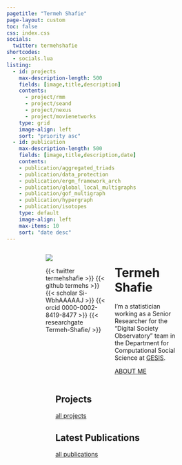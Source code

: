 ```yaml
---
pagetitle: "Termeh Shafie"
page-layout: custom
toc: false
css: index.css
socials:
  twitter: termehshafie
shortcodes:
  - socials.lua
listing: 
  - id: projects
    max-description-length: 500
    fields: [image,title,description]
    contents: 
      - project/rmm
      - project/seand
      - project/nexus
      - project/movienetworks
    type: grid
    image-align: left
    sort: "priority asc"
  - id: publication
    max-description-length: 500
    fields: [image,title,description,date]
    contents: 
    - publication/aggregated_triads
    - publication/data_protection
    - publication/ergm_framework_arch
    - publication/global_local_multigraphs
    - publication/gof_multigraph
    - publication/hypergraph
    - publication/isotopes
    type: default
    image-align: left
    max-items: 10
    sort: "date desc"
---
```




:::: {.columns}

::: {.column .col-v-center width="15%"}
:::

::: {.column .col-v-center width="30%"}
::: {.portrait}
![](static/img/avatar.png)

:::{.socials}
{{< twitter termehshafie >}}
{{< github termehs >}}
{{< scholar Si-WbhAAAAAJ >}}
{{< orcid 0000-0002-8419-8477 >}}
{{< researchgate Termeh-Shafie/ >}}
:::
:::

:::

::: {.column .col-v-center width="35%"}

# Termeh Shafie
::: {.termeh-intro}

I’m a statistician working as a Senior Researcher for the “Digital Society Observatory” team in the Department for Computational Social Science at [GESIS](https://www.gesis.org/en/institute/departments/computational-social-science).

:::{.about-link}
[ABOUT ME](about/)
:::

:::
:::


::: {.column .col-v-center width="15%"}
:::



::::

::::{.columns}

::: {.column .col-v-center width="20%"}
:::

::: {.column .col-v-center width="60%"}

## Projects
:::{#projects}
:::

::: {.all-link}
[all projects](project/)
:::


## Latest Publications
:::{#publication}
:::

::: {.all-link}
[all publications](publications/)
:::

:::

::: {.column .col-v-center width="20%"}
:::

::::